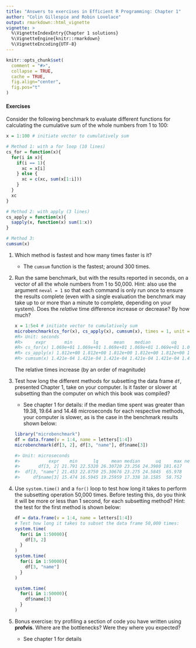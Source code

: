 ```yaml
---
title: "Answers to exercises in Efficient R Programming: Chapter 1"
author: "Colin Gillespie and Robin Lovelace"
output: rmarkdown::html_vignette
vignette: >
  %\VignetteIndexEntry{Chapter 1 solutions}
  %\VignetteEngine{knitr::rmarkdown}
  %\VignetteEncoding{UTF-8}
---
```


```r
knitr::opts_chunk$set(
  comment = "#>",
  collapse = TRUE,
  cache = TRUE, 
  fig.align="center",
  fig.pos="t"
)
```

#### Exercises

Consider the following benchmark to evaluate different functions for calculating the cumulative sum of the whole numbers from 1 to 100:

```r
x = 1:100 # initiate vector to cumulatively sum

# Method 1: with a for loop (10 lines)
cs_for = function(x){
  for(i in x){
    if(i == 1){
      xc = x[i]
    } else {
      xc = c(xc, sum(x[1:i]))
    }
  }
  xc
}

# Method 2: with apply (3 lines)
cs_apply = function(x){
  sapply(x, function(x) sum(1:x))
}

# Method 3: 
cumsum(x)
```

1. Which method is fastest and how many times faster is it?

    * The `cumsum` function is the fastest; around 300 times.

2. Run the same benchmark, but with the results reported in seconds, on a vector of all the whole numbers from 1 to 50,000. Hint: also use the argument `neval = 1` so that each command is only run once to ensure the results complete (even with a single evaluation the benchmark may take up to or more than a minute to complete, depending on your system). Does the *relative* time difference increase or decrease? By how much?

    ```r
    x = 1:5e4 # initiate vector to cumulatively sum
    microbenchmark(cs_for(x), cs_apply(x), cumsum(x), times = 1, unit = "s")
    #R> Unit: seconds
    #R>     expr       min        lq      mean    median        uq       max neval
    #R> cs_for(x) 1.069e+01 1.069e+01 1.069e+01 1.069e+01 1.069e+01 1.069e+01     1
    #R> cs_apply(x) 1.812e+00 1.812e+00 1.812e+00 1.812e+00 1.812e+00 1.812e+00     1
    #R> cumsum(x) 1.421e-04 1.421e-04 1.421e-04 1.421e-04 1.421e-04 1.421e-04     1
    ```
    The relative times increase (by an order of magnitude)

3. Test how long the different methods for subsetting the data frame `df`, presented Chapter 1, take on your computer. Is it faster or slower at subsetting than the computer on which this book was compiled?

    * See chapter 1 for details: if the median time spent was greater than 19.38, 19.64 and 14.48 microseconds for each respective methods, your computer is slower, as is the case in the benchmark results shown below:

    ```r
    library("microbenchmark")
    df = data.frame(v = 1:4, name = letters[1:4])
    microbenchmark(df[3, 2], df[3, "name"], df$name[3])
    
    #> Unit: microseconds
    #>           expr    min      lq     mean median      uq     max neval cld
    #>       df[3, 2] 21.791 22.5320 26.30720 23.256 24.3980 181.617   100   b
    #>  df[3, "name"] 21.453 22.8750 25.30676 23.275 24.5845  65.978   100   b
    #>     df$name[3] 15.474 16.5945 19.25959 17.338 18.1585  58.752   100  a
    ```


4. Use `system.time()` and a `for()` loop to test how long it takes to perform the subsetting operation 50,000 times. Before testing this, do you think it will be more or less than 1 second, for each subsetting method? Hint: the test for the first method is shown below:

    ```r
    df = data.frame(v = 1:4, name = letters[1:4])
    # Test how long it takes to subset the data frame 50,000 times:
    system.time(
      for(i in 1:50000){
        df[3, 2]
      }
    )
    system.time(
      for(i in 1:50000){
        df[3, "name"]
      }
    )

    system.time(
      for(i in 1:50000){
        df$name[3]
      }
    )

    ```

5. Bonus exercise: try profiling a section of code you have written using **profvis**. Where are the bottlenecks? Were they where you expected?

    * See chapter 1 for details
